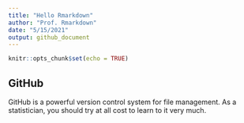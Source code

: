```yaml
---
title: "Hello Rmarkdown"
author: "Prof. Rmarkdown"
date: "5/15/2021"
output: github_document
---
```


```r
knitr::opts_chunk$set(echo = TRUE)
```

## GitHub
GitHub is a powerful version control system for file management. As a 
statistician, you should try at all cost to learn to it very much.

